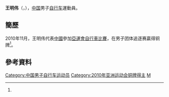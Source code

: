 {{Infobox 單車選手
| ridername     = 王明伟
| image          = 
| image_size     = 
| caption        = 
| fullname       = 
| nickname       = 
| date_of_birth  = {{birth_date_and_age|1985|7|10}}<ref name="廣州亞運">{{cite web|title=场地自行车 - 王明伟 - 简历|url=http://www.gz2010.cn/info/CHN_CHN/ZB/ZBB101A_CT@@@@@@@@@@@@@@@CHN_number=200300.html|publisher=2010年广州亚运会官方网站|accessdate=2012-02-14|archive-date=2013-06-03|archive-url=https://web.archive.org/web/20130603094936/http://www.gz2010.cn/info/CHN_CHN/ZB/ZBB101A_CT@@@@@@@@@@@@@@@CHN_number=200300.html|dead-url=no}}{{zh-cn}}</ref>
| place_of_birth = {{CHN}}
| height         = {{height|m=1.90}}<ref name="廣州亞運"/>
| weight         = {{weight|kg=85}}<ref name="廣州亞運"/>
| country        = {{CHN}}
| currentteam    = 
| discipline     = 
| role           = 車手
| ridertype      = 场地自行车 
| amateuryears   = 
| amateurteams   = 
| proyears       = 
| proteams       = 
| majorwins      = 
| medaltemplates = 
{{MedalCountry|{{CHN}}}}
{{MedalSport | 男子[[單車|單車]]}}
{{MedalCompetition | [[亞洲運動會|亞洲運動會]]}}
{{MedalBronze | [[2010年亞洲運動會|2010年 廣州]] | [[2010年亞洲運動會自行車比賽|团体追逐赛]]}}
| updated        = 
}}
'''王明伟'''（{{lang|en|'''WANG Mingwei'''}}，{{bd|1985年|7月10日|catIdx=W王}}），[[中国|中国]]男子[[自行车|自行车]]運動員。

==簡歷==
2010年11月，王明伟代表[[2010年亞洲運動會中國代表團|中國]]參加[[2010年亞洲運動會自行車比賽|亞運會自行車比賽]]，在男子团体追逐赛贏得铜牌<ref name="廣州亞運"/>。

==參考資料==
{{reflist}}

{{DEFAULTSORT:WANG Mingwei}}
[[Category:中国男子自行车运动员|Category:中国男子自行车运动员]]
[[Category:2010年亚洲运动会铜牌得主|Category:2010年亚洲运动会铜牌得主]]
[[Category:王姓|M]]